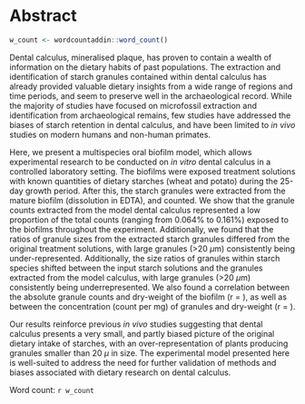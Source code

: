 # Abstract

```r
w_count <- wordcountaddin::word_count()
```

<!-- One or two sentences providing a basic introduction to the field, comprehensible to a scientist in any discipline -->

<!-- Two to three sentences of more detailed background, comprehensible to scientists in related disciplines -->

Dental calculus, mineralised plaque, has proven to contain a wealth of information 
on the dietary habits of past populations. The extraction and identification of
starch granules contained within dental calculus has already provided valuable
dietary insights from a wide range of regions and time periods, and seem to preserve 
well in the archaeological record.
<!-- One sentence clearly stating the general problem being addressed by this particular study -->
While the majority of studies have focused on microfossil extraction and
identification from archaeological remains, <!--
as well as methods of extraction and decontamination,--> few studies have 
addressed the biases of starch retention in dental calculus, and have been
limited to *in vivo* studies on modern humans and non-human primates.
<!--
and have primarily been 
conducted on modern humans, non-human primates, and archaeological remains; 
all of which have 
methodological challenges of dealing with living (or once living) organisms, 
and the variables that are difficult to control. <!-- rephrase -->

<!-- One sentence summarising the main result (with the words "here we show" or their equivalent) -->
Here, we present a multispecies oral biofilm model, which allows experimental
research to be conducted on *in vitro* dental calculus in a controlled laboratory
setting. The biofilms were exposed treatment solutions with known quantities of
dietary starches (wheat and potato) during the 25-day growth period. After this,
the starch granules were extracted from the mature biofilm (dissolution in EDTA),
and counted. We 
show that the granule counts extracted from the model dental calculus represented 
a low proportion of the total counts (ranging from 0.064% to 0.161%) exposed to 
the biofilms throughout the experiment. Additionally, we found that the ratios
of granule sizes from the extracted starch granules differed from the original
treatment solutions, with large granules (>20 $\mu$m) consistently being
under-represented.
Additionally, the size ratios of granules within starch species shifted between the input starch solutions and the granules extracted from the model calculus, with large granules (>20 $\mu$m) consistently being underrepresented. We also found a correlation
between the absolute granule counts and dry-weight of the biofilm (r = ), as well
as between the concentration (count per mg) of granules and dry-weight (r = ).

<!-- Two or three sentences explaining what the main result reveals in direct comparison to what was thought to be the case previously, or how the main result adds to previous knowledge -->

<!-- One or two sentences to put the results into a more general context -->

<!-- Two or three sentences to provide a broader perspective, readily comprehensible to a scientist in any discipline, may be included in the first paragraph if the editor considers that the accessibility of the paper is significantly enhanced by their inclusion. -->
Our results reinforce previous *in vivo* studies suggesting that dental calculus 
presents a very small, and partly biased picture of the original dietary intake 
of starches, with an over-representation of plants producing granules smaller than
20 $\mu$ in size. The experimental model presented here is well-suited to address
the need for further validation of methods and biases associated with dietary
research on dental calculus.

Word count: `r w_count`
